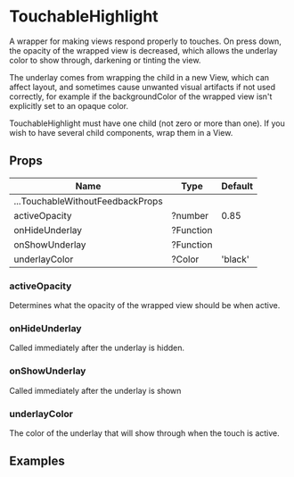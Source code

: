 
<Meta title="Components|TouchableHighlight" />

# TouchableHighlight

A wrapper for making views respond properly to touches. On press down, the
opacity of the wrapped view is decreased, which allows the underlay color to
show through, darkening or tinting the view.

The underlay comes from wrapping the child in a new View, which can affect
layout, and sometimes cause unwanted visual artifacts if not used correctly, for
example if the backgroundColor of the wrapped view isn't explicitly set to an
opaque color.

TouchableHighlight must have one child (not zero or more than one). If you wish
to have several child components, wrap them in a View.

## Props

| Name                      | Type      | Default |
| ------------------------- | --------- | ------- |
| ...TouchableWithoutFeedbackProps      | |
| activeOpacity             | ?number   | 0.85 |
| onHideUnderlay            | ?Function | |
| onShowUnderlay            | ?Function | |
| underlayColor             | ?Color    | 'black' |

### activeOpacity

Determines what the opacity of the wrapped view should be when active.

### onHideUnderlay

Called immediately after the underlay is hidden.

### onShowUnderlay

Called immediately after the underlay is shown

### underlayColor

The color of the underlay that will show through when the touch is active.

## Examples

<Preview withSource='none'>
  <Story name="disabled">
    <Stories.disabled />
  </Story>
</Preview>

<Preview withSource='none'>
  <Story name="delayEvents">
    <Stories.delayEvents />
  </Story>
</Preview>

<Preview withSource='none'>
  <Story name="feedbackEvents">
    <Stories.feedbackEvents />
  </Story>
</Preview>


<Preview withSource='none'>
  <Story name="styleOverrides">
    <Stories.styleOverrides />
  </Story>
</Preview>
